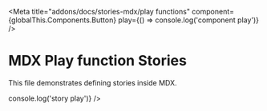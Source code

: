 
<Meta
  title="addons/docs/stories-mdx/play functions"
  component={globalThis.Components.Button}
  play={() => console.log('component play')}
/>

# MDX Play function Stories

This file demonstrates defining stories inside MDX.

<Canvas>
  <Story name="Component Play" args={{ label: 'Component Play' }} />
</Canvas>

<Canvas>
  <Story name="Story Play" args={{ label: 'Story Play' }} play={() => console.log('story play')} />
</Canvas>

